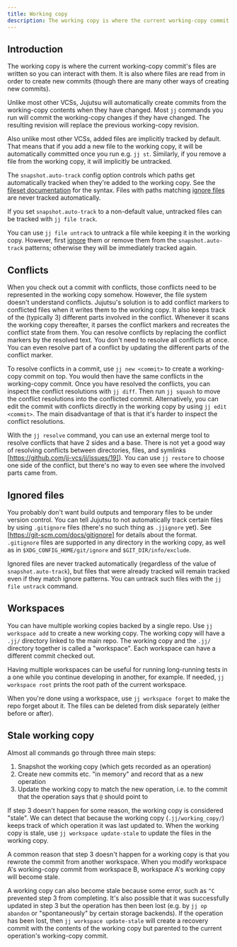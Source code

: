 ```yaml
---
title: Working copy
description: The working copy is where the current working-copy commit's files are written so
---
```


## Introduction

The working copy is where the current working-copy commit's files are written so
you can interact with them. It is also where files are read from in order to
create new commits (though there are many other ways of creating new commits).

Unlike most other VCSs, Jujutsu will automatically create commits from the
working-copy contents when they have changed. Most `jj` commands you run will
commit the working-copy changes if they have changed. The resulting revision
will replace the previous working-copy revision.

Also unlike most other VCSs, added files are implicitly tracked by default. That
means that if you add a new file to the working copy, it will be automatically
committed once you run e.g. `jj st`. Similarly, if you remove a file from the
working copy, it will implicitly be untracked.

The `snapshot.auto-track` config option controls which paths get automatically
tracked when they're added to the working copy. See the
[fileset documentation](filesets.md) for the syntax. Files with paths matching
[ignore files](#ignored-files) are never tracked automatically.

If you set `snapshot.auto-track` to a non-default value, untracked files can be
tracked with `jj file track`.

You can use `jj file untrack` to untrack a file while keeping it in the working
copy. However, first [ignore](#ignored-files) them or remove them from the
`snapshot.auto-track` patterns; otherwise they will be immediately tracked again.

## Conflicts

When you check out a commit with conflicts, those conflicts need to be
represented in the working copy somehow. However, the file system doesn't
understand conflicts. Jujutsu's solution is to add conflict markers to
conflicted files when it writes them to the working copy. It also keeps track of
the (typically 3) different parts involved in the conflict. Whenever it scans
the working copy thereafter, it parses the conflict markers and recreates the
conflict state from them. You can resolve conflicts by replacing the conflict
markers by the resolved text. You don't need to resolve all conflicts at once.
You can even resolve part of a conflict by updating the different parts of the
conflict marker.

To resolve conflicts in a commit, use `jj new <commit>` to create a working-copy
commit on top. You would then have the same conflicts in the working-copy
commit. Once you have resolved the conflicts, you can inspect the conflict
resolutions with `jj diff`. Then run `jj squash` to move the conflict
resolutions into the conflicted commit. Alternatively, you can edit the commit
with conflicts directly in the working copy by using `jj edit <commit>`. The
main disadvantage of that is that it's harder to inspect the conflict
resolutions.

With the `jj resolve` command, you can use an external merge tool to resolve
conflicts that have 2 sides and a base. There is not yet a good way of
resolving conflicts between directories, files, and symlinks
[https://github.com/jj-vcs/jj/issues/19]). You can use `jj restore` to choose
one side of the conflict, but there's no way to even see where the involved
parts came from.

## Ignored files

You probably don't want build outputs and temporary files to be under version
control. You can tell Jujutsu to not automatically track certain files by using
`.gitignore` files (there's no such thing as `.jjignore` yet). See
[https://git-scm.com/docs/gitignore] for details about the format. `.gitignore`
files are supported in any directory in the working copy, as well as in
`$XDG_CONFIG_HOME/git/ignore` and `$GIT_DIR/info/exclude`.

Ignored files are never tracked automatically (regardless of the value of
`snapshot.auto-track`), but files that were already tracked will remain tracked
even if they match ignore patterns. You can untrack such files with the
`jj file untrack` command.

## Workspaces

You can have multiple working copies backed by a single repo. Use
`jj workspace add` to create a new working copy. The working copy will have a
`.jj/` directory linked to the main repo. The working copy and the `.jj/`
directory together is called a "workspace". Each workspace can have a different
commit checked out.

Having multiple workspaces can be useful for running long-running tests in a one
while you continue developing in another, for example. If needed,
`jj workspace root` prints the root path of the current workspace.

When you're done using a workspace, use `jj workspace forget` to make the repo
forget about it. The files can be deleted from disk separately (either before or
after).

## Stale working copy

Almost all commands go through three main steps:

1. Snapshot the working copy (which gets recorded as an operation)
2. Create new commits etc. "in memory" and record that as a new operation
3. Update the working copy to match the new operation, i.e. to the commit that
   the operation says that `@` should point to

If step 3 doesn't happen for some reason, the working copy is considered
"stale". We can detect that because the working copy (`.jj/working_copy/`)
keeps track of which operation it was last updated to. When the working copy is
stale, use `jj workspace update-stale` to update the files in the working copy.

A common reason that step 3 doesn't happen for a working copy is that you
rewrote the commit from another workspace. When you modify workspace A's
working-copy commit from workspace B, workspace A's working copy will become
stale.

A working copy can also become stale because some error, such as `^C` prevented
step 3 from completing. It's also possible that it was successfully updated in
step 3 but the operation has then been lost (e.g. by `jj op abandon` or
"spontaneously" by certain storage backends). If the operation has been lost,
then `jj workspace update-stale` will create a recovery commit with the
contents of the working copy but parented to the current operation's
working-copy commit.
